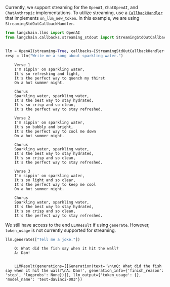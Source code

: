 Currently, we support streaming for the `OpenAI`, `ChatOpenAI`, and `ChatAnthropic` implementations. To utilize streaming, use a [`CallbackHandler`](https://github.com/hwchase17/langchain/blob/master/langchain/callbacks/base.py) that implements `on_llm_new_token`. In this example, we are using `StreamingStdOutCallbackHandler`.

```python
from langchain.llms import OpenAI
from langchain.callbacks.streaming_stdout import StreamingStdOutCallbackHandler


llm = OpenAI(streaming=True, callbacks=[StreamingStdOutCallbackHandler()], temperature=0)
resp = llm("Write me a song about sparkling water.")
```

<CodeOutputBlock lang="python">

```
    Verse 1
    I'm sippin' on sparkling water,
    It's so refreshing and light,
    It's the perfect way to quench my thirst
    On a hot summer night.
    
    Chorus
    Sparkling water, sparkling water,
    It's the best way to stay hydrated,
    It's so crisp and so clean,
    It's the perfect way to stay refreshed.
    
    Verse 2
    I'm sippin' on sparkling water,
    It's so bubbly and bright,
    It's the perfect way to cool me down
    On a hot summer night.
    
    Chorus
    Sparkling water, sparkling water,
    It's the best way to stay hydrated,
    It's so crisp and so clean,
    It's the perfect way to stay refreshed.
    
    Verse 3
    I'm sippin' on sparkling water,
    It's so light and so clear,
    It's the perfect way to keep me cool
    On a hot summer night.
    
    Chorus
    Sparkling water, sparkling water,
    It's the best way to stay hydrated,
    It's so crisp and so clean,
    It's the perfect way to stay refreshed.
```

</CodeOutputBlock>

We still have access to the end `LLMResult` if using `generate`. However, `token_usage` is not currently supported for streaming.


```python
llm.generate(["Tell me a joke."])
```

<CodeOutputBlock lang="python">

```
    Q: What did the fish say when it hit the wall?
    A: Dam!


    LLMResult(generations=[[Generation(text='\n\nQ: What did the fish say when it hit the wall?\nA: Dam!', generation_info={'finish_reason': 'stop', 'logprobs': None})]], llm_output={'token_usage': {}, 'model_name': 'text-davinci-003'})
```

</CodeOutputBlock>
